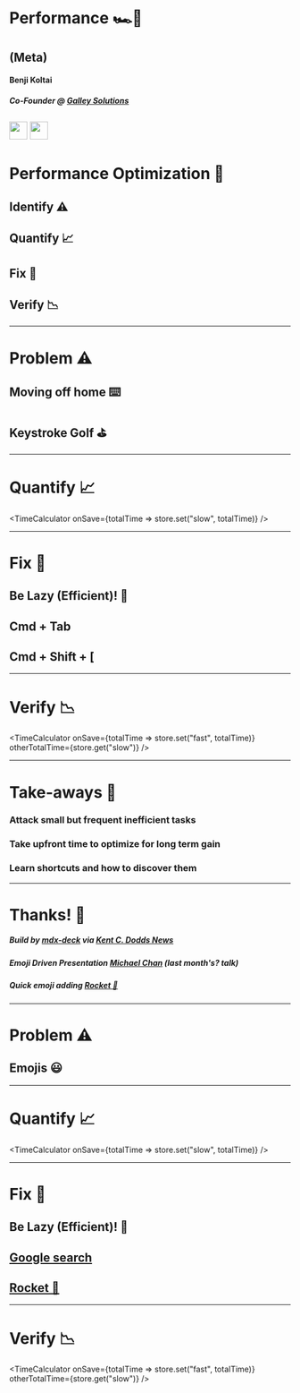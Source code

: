
# Performance 🏎💨 

## (Meta)

#### Benji Koltai 
##### Co-Founder @ [Galley Solutions](www.galleysolutions.co)

[<img height="32" width="32" src="https://cdn.jsdelivr.net/npm/simple-icons@latest/icons/github.svg" />](http://www.github.com/bkoltai/presentation-metaperformance) [<img height="32" width="32" src="https://cdn.jsdelivr.net/npm/simple-icons@latest/icons/netlify.svg" />](https://bkoltai-presentation-metaperformance.netlify.com/)
---

# Performance Optimization 📆

<Appear>
    <h2>Identify ⚠️</h2>
    <h2>Quantify 📈</h2>
    <h2>Fix 🔧</h2>
    <h2>Verify 📉</h2>
</Appear>

---

# Problem ⚠️

<Appear>
    <h2>Moving off home ⌨️</h2>
    <h2>Keystroke Golf ⛳</h2>
</Appear>

---

# Quantify 📈

<TimeCalculator onSave={totalTime => store.set("slow", totalTime)} />

---

# Fix 🔧

##  Be Lazy (Efficient)! 🤤
## Cmd + Tab
## Cmd + Shift + [

---

# Verify 📉

<TimeCalculator onSave={totalTime => store.set("fast", totalTime)} otherTotalTime={store.get("slow")} />

---

# Take-aways 🤑

<Appear>
    <h3>Attack small but frequent inefficient tasks</h3>
    <h3>Take upfront time to optimize for long term gain</h3>
    <h3>Learn shortcuts and how to discover them</h3>
</Appear>

---

# Thanks! 🙏

##### Build by [mdx-deck](https://github.com/jxnblk/mdx-deck) via [Kent C. Dodds News](https://buttondown.email/kentcdodds)
##### Emoji Driven Presentation [Michael Chan](http://chantastic.io/) (last month's? talk)
##### Quick emoji adding [Rocket 🚀](https://matthewpalmer.net/rocket/)

---

# Problem ⚠️

## Emojis 😃

---

# Quantify 📈

<BigInput/>

<TimeCalculator onSave={totalTime => store.set("slow", totalTime)} />

---

# Fix 🔧

##  Be Lazy (Efficient)! 🤤
## [Google search](https://www.google.com/search?ei=E_tpW4G2GamX0gKCqL6IDA&q=mac+emoji+app&oq=mac+emoji+app&gs_l=psy-ab.3..0j0i22i30k1l5.1340.7022.0.7228.13.13.0.0.0.0.440.2147.0j4j3j1j1.9.0....0...1.1.64.psy-ab..4.9.2145...0i67k1j0i131k1.0.pkokq9nzG8c)
## [Rocket 🚀](https://matthewpalmer.net/rocket/)

---

# Verify 📉

<BigInput/>

<TimeCalculator onSave={totalTime => store.set("fast", totalTime)} otherTotalTime={store.get("slow")} />
